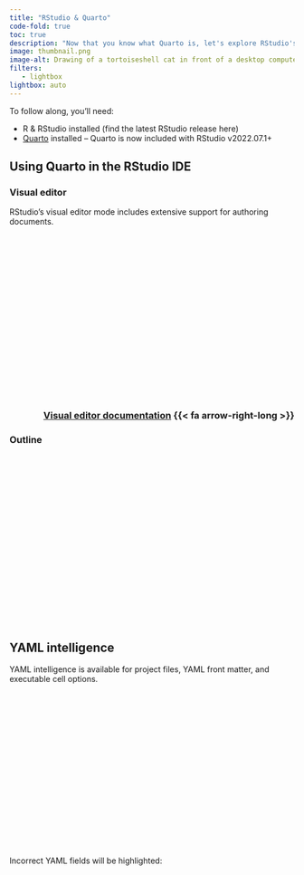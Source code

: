 ```yaml
---
title: "RStudio & Quarto"
code-fold: true
toc: true
description: "Now that you know what Quarto is, let's explore RStudio's authoring features."
image: thumbnail.png
image-alt: Drawing of a tortoiseshell cat in front of a desktop computer.
filters:
   - lightbox
lightbox: auto
---
```


::: callout-warning
To follow along, you'll need:

-   R & RStudio installed (find the latest RStudio release here)
-   [Quarto](https://quarto.org/docs/get-started/) installed -- Quarto is now included with RStudio v2022.07.1+
:::

## Using Quarto in the RStudio IDE

### Visual editor

RStudio's visual editor mode includes extensive support for authoring documents.

::: column-page

<script src="https://fast.wistia.com/embed/medias/3ie18ipwnt.jsonp" async></script><script src="https://fast.wistia.com/assets/external/E-v1.js" async></script><div class="wistia_responsive_padding" style="padding:56.88% 0 0 0;position:relative;"><div class="wistia_responsive_wrapper" style="height:100%;left:0;position:absolute;top:0;width:100%;"><div class="wistia_embed wistia_async_3ie18ipwnt videoFoam=true" style="height:100%;position:relative;width:100%"><div class="wistia_swatch" style="height:100%;left:0;opacity:0;overflow:hidden;position:absolute;top:0;transition:opacity 200ms;width:100%;"><img src="https://fast.wistia.com/embed/medias/3ie18ipwnt/swatch" style="filter:blur(5px);height:100%;object-fit:contain;width:100%;" alt="" aria-hidden="true" onload="this.parentNode.style.opacity=1;" /></div></div></div></div>

:::

<h3 align="right"><a href="https://quarto.org/docs/visual-editor/">Visual editor documentation</a> {{< fa arrow-right-long >}}</h3>

### Outline

::: column-page
<script src="https://fast.wistia.com/embed/medias/u9hyqm2sy1.jsonp" async></script><script src="https://fast.wistia.com/assets/external/E-v1.js" async></script><div class="wistia_responsive_padding" style="padding:59.38% 0 0 0;position:relative;"><div class="wistia_responsive_wrapper" style="height:100%;left:0;position:absolute;top:0;width:100%;"><div class="wistia_embed wistia_async_u9hyqm2sy1 videoFoam=true" style="height:100%;position:relative;width:100%"><div class="wistia_swatch" style="height:100%;left:0;opacity:0;overflow:hidden;position:absolute;top:0;transition:opacity 200ms;width:100%;"><img src="https://fast.wistia.com/embed/medias/u9hyqm2sy1/swatch" style="filter:blur(5px);height:100%;object-fit:contain;width:100%;" alt="" aria-hidden="true" onload="this.parentNode.style.opacity=1;" /></div></div></div></div>
:::

## YAML intelligence

YAML intelligence is available for project files, YAML front matter, and executable cell options.

::: column-page
<script src="https://fast.wistia.com/embed/medias/urdhmq5sjd.jsonp" async></script><script src="https://fast.wistia.com/assets/external/E-v1.js" async></script><div class="wistia_responsive_padding" style="padding:54.79% 0 0 0;position:relative;"><div class="wistia_responsive_wrapper" style="height:100%;left:0;position:absolute;top:0;width:100%;"><div class="wistia_embed wistia_async_urdhmq5sjd videoFoam=true" style="height:100%;position:relative;width:100%"><div class="wistia_swatch" style="height:100%;left:0;opacity:0;overflow:hidden;position:absolute;top:0;transition:opacity 200ms;width:100%;"><img src="https://fast.wistia.com/embed/medias/urdhmq5sjd/swatch" style="filter:blur(5px);height:100%;object-fit:contain;width:100%;" alt="" aria-hidden="true" onload="this.parentNode.style.opacity=1;" /></div></div></div></div>
:::

Incorrect YAML fields will be highlighted:


